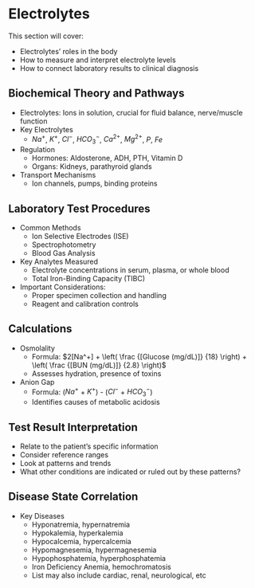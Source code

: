 # Electrolytes {-}

This section will cover:

*   Electrolytes' roles in the body
*   How to measure and interpret electrolyte levels
*   How to connect laboratory results to clinical diagnosis

## **Biochemical Theory and Pathways** {-}

*   Electrolytes: Ions in solution, crucial for fluid balance, nerve/muscle function
*   Key Electrolytes
    *   $Na^+$, $K^+$, $Cl^-$, $HCO_3^-$, $Ca^{2+}$, $Mg^{2+}$, $P$, $Fe$
*   Regulation
    *   Hormones: Aldosterone, ADH, PTH, Vitamin D
    *   Organs: Kidneys, parathyroid glands
*   Transport Mechanisms
    *   Ion channels, pumps, binding proteins

## **Laboratory Test Procedures** {-}

*   Common Methods
    *   Ion Selective Electrodes (ISE)
    *   Spectrophotometry
    *   Blood Gas Analysis
*   Key Analytes Measured
    *   Electrolyte concentrations in serum, plasma, or whole blood
    *   Total Iron-Binding Capacity (TIBC)
*   Important Considerations:
    *   Proper specimen collection and handling
    *   Reagent and calibration controls

## **Calculations** {-}

*   Osmolality
    *   Formula: $2[Na^+] + \left( \frac {[Glucose (mg/dL)]} {18} \right) + \left( \frac {[BUN (mg/dL)]} {2.8} \right)$
    *   Assesses hydration, presence of toxins
*   Anion Gap
    *   Formula: ($Na^+$ + $K^+$) - ($Cl^-$ + $HCO_3^-$)
    *   Identifies causes of metabolic acidosis

## **Test Result Interpretation** {-}

*   Relate to the patient's specific information
*   Consider reference ranges
*   Look at patterns and trends
*   What other conditions are indicated or ruled out by these patterns?

## **Disease State Correlation** {-}

*   Key Diseases
    *   Hyponatremia, hypernatremia
    *   Hypokalemia, hyperkalemia
    *   Hypocalcemia, hypercalcemia
    *   Hypomagnesemia, hypermagnesemia
    *   Hypophosphatemia, hyperphosphatemia
    *   Iron Deficiency Anemia, hemochromatosis
    *   List may also include cardiac, renal, neurological, etc
